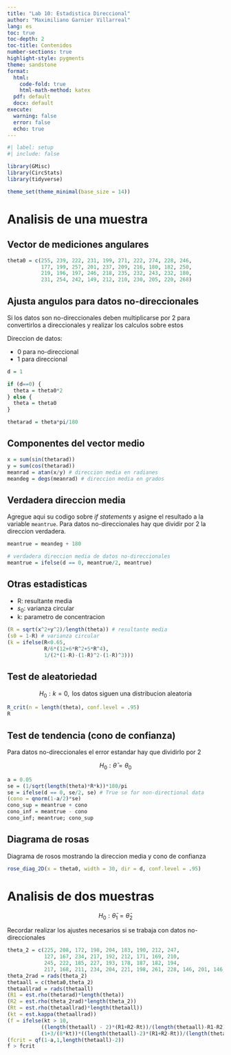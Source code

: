 ```yaml
---
title: "Lab 10: Estadistica Direccional"
author: "Maximiliano Garnier Villarreal"
lang: es
toc: true
toc-depth: 2
toc-title: Contenidos
number-sections: true
highlight-style: pygments
theme: sandstone
format:
  html:
    code-fold: true
    html-math-method: katex
  pdf: default
  docx: default
execute:
  warning: false
  error: false
  echo: true
---
```


```r
#| label: setup
#| include: false

library(GMisc)
library(CircStats)
library(tidyverse)

theme_set(theme_minimal(base_size = 14))
```

# Analisis de una muestra

## Vector de mediciones angulares

```r
theta0 = c(255, 239, 222, 231, 199, 271, 222, 274, 228, 246, 
           177, 199, 257, 201, 237, 209, 216, 180, 182, 250, 
           219, 196, 197, 246, 218, 235, 232, 243, 232, 180, 
           231, 254, 242, 149, 212, 210, 230, 205, 220, 268)
```

## Ajusta angulos para datos no-direccionales

Si los datos son no-direccionales deben multiplicarse por 2 para convertirlos a direccionales y realizar los calculos sobre estos

Direccion de datos:

-   0 para no-direccional
-   1 para direccional

```r
d = 1

if (d==0) {
  theta = theta0*2
} else {
  theta = theta0
}

thetarad = theta*pi/180
```

## Componentes del vector medio

```r
x = sum(sin(thetarad))
y = sum(cos(thetarad))
meanrad = atan(x/y) # direccion media en radianes
meandeg = degs(meanrad) # direccion media en grados
```

## Verdadera direccion media

Agregue aqui su codigo sobre *if statements* y asigne el resultado a la variable `meantrue`. Para datos no-direccionales hay que dividir por 2 la direccion verdadera.

```r
meantrue = meandeg + 180

# verdadera direccion media de datos no-direccionales
meantrue = ifelse(d == 0, meantrue/2, meantrue)
```

## Otras estadisticas

-   R: resultante media
-   $s_0$: varianza circular
-   k: parametro de concentracion

```r
(R = sqrt(x^2+y^2)/length(theta)) # resultante media
(s0 = 1-R) # varianza circular
(k = ifelse(R<0.65, 
            R/6*(12+6*R^2+5*R^4), 
            1/(2*(1-R)-(1-R)^2-(1-R)^3)))
```

## Test de aleatoriedad

$$H_0: k = 0, \text{ los datos siguen una distribucion aleatoria}$$

```r
R_crit(n = length(theta), conf.level = .95)
R
```

## Test de tendencia (cono de confianza)

Para datos no-direccionales el error estandar hay que dividirlo por 2

$$H_0: \bar{\theta} = \theta_0$$

```r
a = 0.05
se = (1/sqrt(length(theta)*R*k))*180/pi
se = ifelse(d == 0, se/2, se) # True se for non-directional data
(cono = qnorm(1-a/2)*se)
cono_sup = meantrue + cono
cono_inf = meantrue - cono
cono_inf; meantrue; cono_sup
```

## Diagrama de rosas

Diagrama de rosos mostrando la direccion media y cono de confianza

```r
rose_diag_2D(x = theta0, width = 30, dir = d, conf.level = .95)
```

# Analisis de dos muestras

$$H_0: \bar{\theta}_1 = \bar{\theta}_2$$

Recordar realizar los ajustes necesarios si se trabaja con datos no-direccionales

```r
theta_2 = c(225, 208, 172, 198, 204, 183, 190, 212, 247, 
            127, 167, 234, 217, 192, 212, 171, 169, 210, 
            245, 222, 185, 227, 193, 178, 187, 182, 194, 
            217, 168, 211, 234, 204, 221, 198, 261, 228, 146, 201, 146, 231)
theta_2rad = rads(theta_2)
thetaall = c(theta0,theta_2)
thetaallrad = rads(thetaall)
(R1 = est.rho(thetarad)*length(theta))
(R2 = est.rho(theta_2rad)*length(theta_2))
(Rt = est.rho(thetaallrad)*length(thetaall))
(kt = est.kappa(thetaallrad))
(f = ifelse(kt > 10, 
           ((length(thetaall) - 2)*(R1+R2-Rt))/(length(thetaall)-R1-R2),
           (1+3/(8*kt))*((length(thetaall)-2)*(R1+R2-Rt))/(length(thetaall)-R1-R2)))
(fcrit = qf(1-a,1,length(thetaall)-2))
f > fcrit
```
